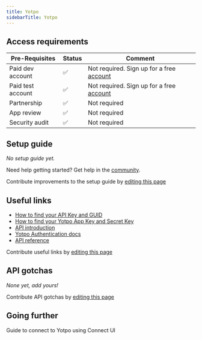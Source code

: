 ```yaml
---
title: Yotpo
sidebarTitle: Yotpo
---
```



<Overview />
<PreBuiltTooling />
<PreBuiltUseCases />

## Access requirements
| Pre-Requisites | Status | Comment|
| - | - | - |
| Paid dev account | ✅ | Not required. Sign up for a free [account](https://accounts.yotpo.com/) |
| Paid test account | ✅ | Not required. Sign up for a free [account](https://accounts.yotpo.com/) |
| Partnership | ✅ | Not required |
| App review | ✅ | Not required |
| Security audit | ✅ | Not required |


## Setup guide

_No setup guide yet._

<Tip>Need help getting started? Get help in the [community](https://nango.dev/slack).</Tip>

<Note>Contribute improvements to the setup guide by [editing this page](https://github.com/nangohq/nango/tree/master/docs-v2/integrations/all/yotpo.mdx)</Note>


## Useful links

-   [How to find your API Key and GUID](https://support.yotpo.com/docs/yotpo-api)
-   [How to find your Yotpo App Key and Secret Key](https://support.yotpo.com/docs/finding-your-yotpo-app-key-and-secret-key)
-   [API introduction](https://support.yotpo.com/docs/introduction-to-api)
-   [Yotpo Authentication docs](https://core-api.yotpo.com/reference/yotpo-authentication)
-   [API reference](https://core-api.yotpo.com/reference/welcome)

<Note>Contribute useful links by [editing this page](https://github.com/nangohq/nango/tree/master/docs-v2/integrations/all/yotpo.mdx)</Note>

## API gotchas

_None yet, add yours!_

<Note>Contribute API gotchas by [editing this page](https://github.com/nangohq/nango/tree/master/docs-v2/integrations/all/yotpo.mdx)</Note>

## Going further

<Card title="Connect to Yotpo" icon="link" href="/integrations/all/yotpo/connect" horizontal>
  Guide to connect to Yotpo using Connect UI
</Card>